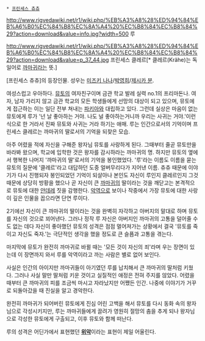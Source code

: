  * [[프린세스 츄츄]]

http://www.rigvedawiki.net/r1/wiki.php/%EB%A3%A8%28%ED%94%84%EB%A6%B0%EC%84%B8%EC%8A%A4%20%EC%B8%84%EC%B8%84%29?action=download&value=info.jpg?width=500
루

http://www.rigvedawiki.net/r1/wiki.php/%EB%A3%A8%28%ED%94%84%EB%A6%B0%EC%84%B8%EC%8A%A4%20%EC%B8%84%EC%B8%84%29?action=download&value=p_37_44.jpg
프린세스 클레르[* 클레르(Krähe)는 독일어로 [[까마귀]]라는 뜻.]

[프린세스 츄츄]의 등장인물. 성우는 [[미즈키 나나]]/[[박영희]]/[[제시카 분]].

여성스럽고 우아하다. [[뮤토]]의 여자친구이며 금관 학교 발레 실력 no.1의 프리마돈나. 여자, 남자 가리지 않고 금관 학교의 모든 학생들에게 선망의 대상이 되고 있으며, 뮤토에게 접근하는 이는 일단 전부 쳐내는 [[파키아]]와 대립하고 있다. 그런데 실상은 마음이 없는 뮤토에게 루가 '넌 날 좋아하는 거야. 나도 널 좋아하는거니까 우리는 사귀는 거야.'이런 식으로 한 거라서 진짜 뮤토와 사귀는 거라 하기는 애매. 루는 인간으로서의 기억이며 프린세스 클레르는 까마귀의 딸로서의 기억을 되찾은 모습.

아주 어렸을 적에 자신을 구해준 왕자님 뮤토를 사랑하게 된다. 그때부터 줄곧 뮤토만을 바라봐 왔으며, 학교에 입학한 것은 왕자를 감시하라는 까마귀의 명. 하지만 뮤토의 옆에서 행복한 나머지 '까마귀의 딸'로서의 기억을 봉인했었다. '루'라는 이름도 이름을 묻는 뮤토의 질문에 '클레르'라고 대답하던 도중 얼버무리다가 지어낸 이름. 츄츄 때문에 이야기가 다시 진행되자 봉인되었던 기억이 되살아나 본인도 자신이 루인지 클레르인지 그것 때문에 상당히 방황을 했으나 곧 자신이 큰 [[까마귀]]의 딸이라는 것을 깨닫고는 본격적으로 뮤토에 대한 [[얀데레]] 짓을 감행한다. [[악역]]으로 보이나 작중에서 가장 뮤토에 대한 사랑이 깊은 인물을 꼽으라면 단연 루이다. 

2기에선 자신이 큰 까마귀의 딸이라는 것을 완벽히 자각하고 아버지의 말대로 하며 뮤토를 자신의 것으로 꾀어낸다. 그러나 정작 루 자신은 아버지인 까마귀의 고통을 덜어줄 수도 없는 데다 자신이 좋아했던 뮤토의 성격은 점점 멀어져가는 상황에서 결국 '뮤토를 죽이고 자신도 죽자.'는 극단적인 생각을 했을 정도로 큰 슬픔과 고통을 겪는다.

마지막에 뮤토가 완전히 까마귀로 바뀔 때는 '모든 것이 자신의 죄'라며 우는 장면이 있는데 이 장면까지 와서 루를 악역이라고 까는 사람은 별로 없어 보인다.

사실은 인간의 아이지만 까마귀들이 아기였던 루를 납치해서 큰 까마귀의 딸처럼 키웠다. 그러나 사실 말만 딸처럼 키운 것이고 실질적인 애정은 전혀 주지를 않았다. 어렸을 때부터 큰 까마귀의 피를 조금씩 마시고 자라났지만 어쨌든 인간. 나중에 이야기가 거꾸로 되돌아갔을 때 진실을 알고 경악한다.

완전히 까마귀가 되어버린 뮤토에게 진심 어린 고백을 해서 뮤토를 다시 동화 속의 왕자님으로 각성시키지만, 루는 까마귀들에게 끌려가 영원히 절망의 춤을 추게 되나 왕자님으로 각성한 뮤토에게 구출되고, 이후 뮤토와 함께 떠난다.

루의 성격은 어딘가에서 표현했던 '''[[위악]]'''이라는 표현이 제일 어울린다.
